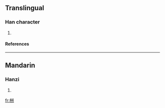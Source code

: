==Translingual==
===Han character===
{{Han char|rn=75|rad=木|as=06|sn=10|four=4290<sub>0</sub>|canj=木戈中中 (DILL)}}
# {{defn|Han|sort=木06}}
====References====
{{Han ref|kx=0523.050|dkj=14718|hdz=21207.040|uh=6826|ud=26662|bh=D1EE|bd=53742}}

----
==Mandarin==
===Hanzi===
{{cmn-hanzi|pin=[[chóu]] ([[chou2]])|wg=ch'ou<sup>2</sup>}}
# {{defn|Mandarin}}

[[fr:栦]]